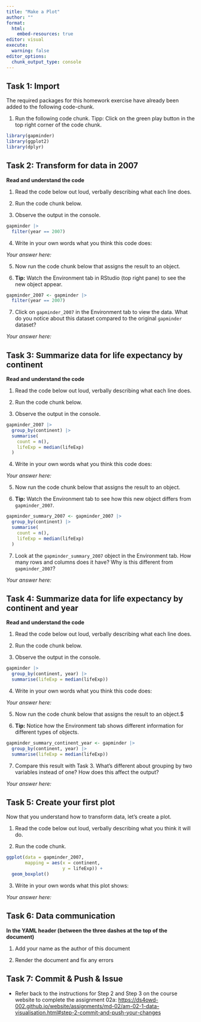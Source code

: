 ```yaml
---
title: "Make a Plot"
author: ""
format:
  html:
    embed-resources: true
editor: visual
execute:
  warning: false
editor_options:
  chunk_output_type: console
---
```


## Task 1: Import

The required packages for this homework exercise have already been added to the following code-chunk.

1.  Run the following code chunk. Tipp: Click on the green play button in the top right corner of the code chunk.

```r
library(gapminder)
library(ggplot2)
library(dplyr)
```

## Task 2: Transform for data in 2007

**Read and understand the code**

1.  Read the code below out loud, verbally describing what each line does.

2.  Run the code chunk below.

3.  Observe the output in the console.

```r
gapminder |>
  filter(year == 2007)
```

4.  Write in your own words what you think this code does:

*Your answer here:*

5.  Now run the code chunk below that assigns the result to an object.

6.  **Tip:** Watch the Environment tab in RStudio (top right pane) to see the new object appear.

```r
gapminder_2007 <- gapminder |>
  filter(year == 2007)
```

7.  Click on `gapminder_2007` in the Environment tab to view the data. What do you notice about this dataset compared to the original `gapminder` dataset?

*Your answer here:*

## Task 3: Summarize data for life expectancy by continent

**Read and understand the code**

1.  Read the code below out loud, verbally describing what each line does.

2.  Run the code chunk below.

3.  Observe the output in the console.

```r
gapminder_2007 |>
  group_by(continent) |>
  summarise(
    count = n(),
    lifeExp = median(lifeExp)
  )
```

4.  Write in your own words what you think this code does:

*Your answer here:*

5.  Now run the code chunk below that assigns the result to an object.

6.  **Tip:** Watch the Environment tab to see how this new object differs from `gapminder_2007`.

```r
gapminder_summary_2007 <- gapminder_2007 |>
  group_by(continent) |>
  summarise(
    count = n(),
    lifeExp = median(lifeExp)
  )
```

7.  Look at the `gapminder_summary_2007` object in the Environment tab. How many rows and columns does it have? Why is this different from `gapminder_2007`?

*Your answer here:*

## Task 4: Summarize data for life expectancy by continent and year

**Read and understand the code**

1.  Read the code below out loud, verbally describing what each line does.

2.  Run the code chunk below.

3.  Observe the output in the console.

```r
gapminder |>
  group_by(continent, year) |>
  summarise(lifeExp = median(lifeExp))
```

4.  Write in your own words what you think this code does:

*Your answer here:*

5.  Now run the code chunk below that assigns the result to an object.$

6.  **Tip:** Notice how the Environment tab shows different information for different types of objects.

```r
gapminder_summary_continent_year <- gapminder |>
  group_by(continent, year) |>
  summarise(lifeExp = median(lifeExp))
```

7.  Compare this result with Task 3. What's different about grouping by two variables instead of one? How does this affect the output?

*Your answer here:*

## Task 5: Create your first plot

Now that you understand how to transform data, let's create a plot.

1.  Read the code below out loud, verbally describing what you think it will do.

2.  Run the code chunk.

```r
ggplot(data = gapminder_2007, 
       mapping = aes(x = continent, 
                     y = lifeExp)) +
  geom_boxplot()
```

3.  Write in your own words what this plot shows:

*Your answer here:*

## Task 6: Data communication

**In the YAML header (between the three dashes at the top of the document)**

1.  Add your name as the author of this document

2.  Render the document and fix any errors

## Task 7: Commit & Push & Issue

-   Refer back to the instructions for Step 2 and Step 3 on the course website to complete the assignment 02a: <https://ds4owd-002.github.io/website/assignments/md-02/am-02-1-data-visualisation.html#step-2-commit-and-push-your-changes>
